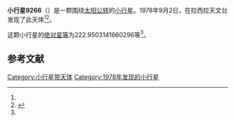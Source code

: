 {{Infobox planet
| bgcolour = #FFFFC0
| name = 9266 Holger
| symbol = 
| image = 
| caption = 
| discovery = yes
| discovery_ref = 
| discoverer = {{link-en|英格瓦·克拉斯·拉格尔科维斯特|Claes-Ingvar Lagerkvist}}
| discovery_site = [[拉西拉天文台|拉西拉天文台]] 
| discovered = 1978年9月2日
| designations = yes
| mp_name = 
| named_after = 
| alt_names = 1978 RD10/ 1981 EC36
| mp_category = [[主带小行星|主带小行星]]
| orbit_ref = <ref name="a">[http://ssd.jpl.nasa.gov/sbdb.cgi?sstr=9266 9266 Holger] {{Wayback|url=http://ssd.jpl.nasa.gov/sbdb.cgi?sstr=9266 |date=20201124034921 }}，小行星數據庫瀏覽器（JPL Small-Body Database Browser）－[[美国国家航空航天局|美国国家航空航天局]]喷气推进实验室</ref>
| epoch = 2456400.5 (2013年4月18日更新)
| aphelion = {{convert|3.247033906680466|AU|km|3|abbr=on|lk=out}}
| perihelion = {{convert|2.626118050977516|AU|km|3|abbr=on}}
| semimajor = {{convert|2.936575978828991|AU|km|3|abbr=on}}
| eccentricity = 0.105721061
| period = 1838.062564 [[日|日]]<br />5.03[[儒略年|儒略年]]
| avg_speed = 
| inclination = 2.083039728616529
| asc_node = 168.3172087187544
| mean_anomaly = 
| arg_peri = 222.9503141660296
| satellites = 
| physical_characteristics = yes
| dimensions = 
| mass = 
| density = 
| surface_grav = 
| escape_velocity = 
| sidereal_day = 
| axial_tilt = 
| pole_ecliptic_lat = 
| pole_ecliptic_lon = 
| albedo = 
| temperatures= 
| temp_name1 = 
| mean_temp_1 = 
| max_temp_1 = 
| temp_name2 = 
| max_temp_2 = 
| spectral_type = 
| abs_magnitude = 222.9503141660296
}}

'''小行星9266'''（{{lang-en|9266 Holger}}）是一颗围绕[[太阳|太阳]][[公转|公转]]的[[小行星|小行星]]。1978年9月2日，{{link-en|英格瓦·克拉斯·拉格尔科维斯特|Claes-Ingvar Lagerkvist}}在拉西拉天文台发现了此天体<ref name="a" /><ref>{{cite news|title=小行星列表|url=http://cfa-www.harvard.edu/iau/lists/NumberedMPs.txt|accessdate=2013-07-08|newspaper=哈佛大学|archive-date=2008-05-17|archive-url=https://web.archive.org/web/20080517010638/http://cfa-www.harvard.edu/iau/lists/NumberedMPs.txt|dead-url=no}}</ref>。

这颗小行星的[[绝对星等|绝对星等]]为222.9503141660296等<ref name="a" />。

==参考文献==
{{reflist}}
{{Minor Planet Number|[[小行星9265|小行星9265]]|[[小行星9267|小行星9267]]}}

{{小天体}}

[[Category:小行星带天体|Category:小行星带天体]]
[[Category:1978年发现的小行星|Category:1978年发现的小行星]]

{{asteroid-stub}}